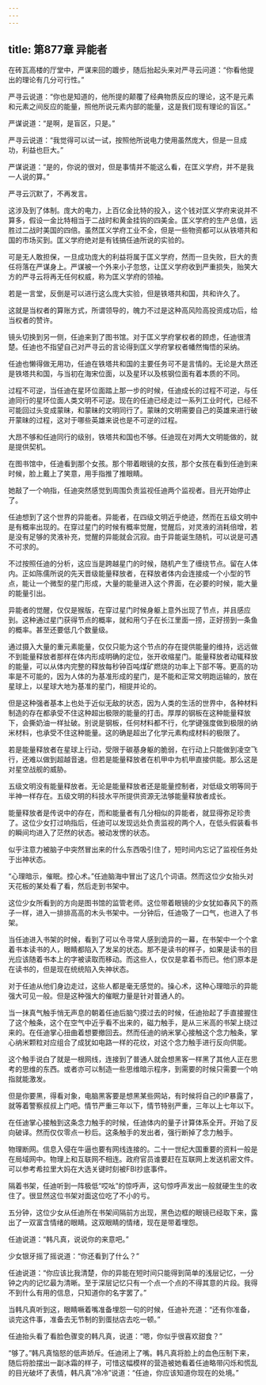 ```yaml
---
---
---
```

title: 第877章 异能者
---



在砖瓦高楼的厅堂中，严谋来回的踱步，随后抬起头来对严寻云问道：“你看他提出的理论有几分可行性。”

严寻云说道：“你也是知道的，他所提的颠覆了经典物质反应的理论，这不是元素和元素之间反应的能量，照他所说元素内部的能量，这是我们现有理论的盲区。”

严谋说道：“是啊，是盲区，只是。”

严寻云说道：“我觉得可以试一试，按照他所说电力使用虽然庞大，但是一旦成功，利益也巨大。”

严谋说道：“是的，你说的很对，但是事情并不能这么看，在匡义学府，并不是我一人说的算。”

严寻云沉默了，不再发言。

这涉及到了体制。庞大的电力，上百亿金比特的投入，这个钱对匡义学府来说并不算多，假设一金比特相当于二战时和黄金挂钩的四美金。匡义学府的生产总值，远胜过二战时美国的四倍。虽然匡义学府工业不全，但是一些物资都可以从铁塔共和国的市场买到。匡义学府绝对是有钱搞任迪所说的实验的。

可是无人敢担保，一旦成功庞大的利益将属于匡义学府，然而一旦失败，巨大的责任将落在严谋身上。严谋被一个外来小子忽悠，让匡义学府收到严重损失，贻笑大方的严寻云将再无任何权威，称为匡义学府的领袖。

若是一言堂，反倒是可以进行这么庞大实验，但是铁塔共和国，共和许久了。

这就是当权者的算账方式，所谓领导的，魄力不过是这种高风险高投资成功后，给当权者的赞许。

镜头切换到另一侧，任迪来到了图书馆。对于匡义学府掌权者的顾虑，任迪很清楚。任迪也不指望自己对严寻云的言论得到匡义学府掌权者幡然悔悟的采纳。

任迪也懒得做无用功，任迪在铁塔共和国的主要任务可不是言情的。无论是大昂还是铁塔共和国，与当初在海宋位面，以及星环以及核钢位面有着本质的不同。

过程不可逆，当任迪在星环位面踏上那一步的时候，任迪成长的过程不可逆，与任迪同行的星环位面人类文明不可逆。现在的任迪已经走过一系列工业时代，已经不可能回过头变成蒙昧，和蒙昧的文明同行了。蒙昧的文明需要自己的英雄来进行破开蒙昧的过程，这对于哪些英雄来说也是不可逆的过程。

大昂不够和任迪同行的级别，铁塔共和国也不够。任迪现在对两大文明能做的，就是提供契机。

在图书馆中，任迪看到那个女孩。那个带着眼镜的女孩，那个女孩在看到任迪到来时候，脸上戴上了笑意，用手指推了推眼睛。

她敲了一个响指，任迪突然感觉到周围负责监视任迪两个监视者。目光开始停止了。

任迪想到了这个世界的异能者。异能者，在四级文明近乎绝迹，然而在五级文明中是有概率出现的。在穿过星门的时候有概率觉醒，觉醒后，对灵液的消耗倍增，若是没有足够的灵液补充，觉醒的异能就会沉寂。由于异能诞生随机，可以说是可遇不可求的。

不过按照任迪的分析，这应当是跨越星门的时候，随机产生了缠绕节点。留在人体内。正如陈儒所说的先天晋级能量释放者，在释放者体内会连接成一个小型的节点，能让一个微型的星门形成，大量的能量进入这个界面，在必要的时候，能大量的能量引出。

异能者的觉醒，仅仅是猴版，在穿过星门时候身躯上意外出现了节点，并且感应到。这种通过星门获得节点的概率，就和用勺子在长江里面一捞，正好捞到一条鱼的概率。甚至还要低几个数量级。

通过摄入大量的重元素能量，仅仅只能为这个节点的存在提供能量的维持，远远做不到能量释放者那样在体内形成明确的定位，张开收缩星门。能量释放者动辄释放的能量，可以从体内完整的释放每秒钟百吨煤矿燃烧的功率上下部不等。更高的功率是不可能的，因为人体的为基准形成的星门，是不能和正常文明跑运输的，放在星球上，以星球大地为基准的星门，相提并论的。

但是这种强者基本上也处于近似无敌的状态，因为人类的生活的世界中，各种材料制造的存在都承受不住这种超出极限的能量的打击。厚厚的钢板在这种能量释放下，会撕奶油一样扯破。别说是钢板，任何材料都不行，化学键强度做到极限的纳米材料，也承受不住这种能量。这的确是超出了化学元素构成材料的极限了。

若是能量释放者在星球上行动，受限于碳基身躯的脆弱，在行动上只能做到凌空飞行，还难以做到超越音速。但若是能量释放者在机甲中为机甲直接供能。那么这是对星空战舰的威胁。

五级文明没有能量释放者。无论是能量释放者还是能量控制者，对低级文明等同于半神一样存在。五级文明的科技水平所提供资源无法够能量释放者成长。

能量释放者是传说中的存在，而和能量者有几分相似的异能者，就显得弥足珍贵了。这位少女打过响指后，任迪可以发现远处负责监视的两个人，在低头假装看书的瞬间均进入了茫然的状态。被动发愣的状态。

似乎注意力被脑子中突然冒出来的什么东西吸引住了，短时间内忘记了监视任务处于出神状态。

“心理暗示，催眠。控心术。”任迪脑海中冒出了这几个词语。然而这位少女抬头对天花板的某处看了看，然后走到书架中。

这位少女所看到的方向是图书馆的监管老师。这位带着眼镜的少女犹如春风下的燕子一样，进入一排排高高的木头书架中。一分钟后，任迪吸了一口气，也进入了书架。

当任迪进入书架的时候，看到了可以令寻常人感到诡异的一幕，在书架中一个个拿着书本读书的人，眼睛都陷入了发呆的状态。那不是读书的样子，如果是读书的目光应该随着书本上的字被读取而移动。而这些人，仅仅是拿着书而已。他们原本是在读书的，但是现在统统陷入失神状态。

对于任迪从他们身边走过，这些人都是毫无感觉的。操心术，这种心理暗示的异能强大可见一般。但是这种强大的催眠力量是针对普通人的。

当一抹真气触手悄无声息的朝着任迪后脑勺摸过去的时候，任迪抬起了手直接握住了这个触条，这个在空气中近乎看不出来的，磁力触手，是从三米高的书架上绕过来的。在任迪掌心扭曲着想要撤回去。然而任迪的纳米掌心接触这个念力触条，掌心纳米颗粒对应组合了成犹如电路一样的花纹，对这个念力触手进行反向供能。

这个触手说白了就是一根网线，连接到了普通人就会想黑客一样黑了其他人正在思考的思维的东西。或者亦可以制造一些思维暗示程序，到需要的时候只需要一个响指就能激发。

但是你要黑，得看对象，电脑黑客要是想黑某些网站，有时候将自己的IP暴露了，就等着警察叔叔上门吧。情节严重三年以下，情节特别严重，三年以上七年以下。

在任迪掌心接触到这条念力触手的时候，任迪体内的量子计算体系全开。开始了反向破译。然而仅仅零点一秒后。这条触手的发出者，强行断掉了念力触手。

物理断网。信息入侵在牛逼也要有网线连接的。二十一世纪大国重要的资料一般是在局域网中。物理上和互联网不相连。政府官员谁要赶在互联网上发送机密文件。可以参考希拉里大妈在大选关键时刻被FBI抄底事件。

隔着书架，任迪听到一阵极低“哎吆”的惊呼声，这句惊呼声发出一般就硬生生的收住了。很显然这位书架对面这位吃了不小的亏。

五分钟，这位少女从任迪所在书架间隔前方出现，黑色边框的眼镜已经取下来，露出了一双富含情绪的眼睛。这双眼睛的情绪，现在是带着埋怨。

任迪说道：“韩凡真，说说你的来意吧。”

少女银牙摇了摇说道：“你还看到了什么？”

任迪说道：“你应该比我清楚，你的异能在短时间只能得到简单的浅层记忆，一分钟之内的记忆最为清晰。至于深层记忆只有一个点一个点的不得其意的片段。我得不到什么有用的信息，只知道你的名字罢了。”

当韩凡真听到这，眼睛噘着嘴准备埋怨一句的时候，任迪补充道：“还有你准备，谈完这件事，准备去无节制的到蛋挞店去吃一顿。”

任迪抬头看了看脸色骤变的韩凡真，说道：“嗯，你似乎很喜欢甜食？”

“够了。”韩凡真恼怒的低声娇斥。任迪闭上了嘴。韩凡真将脸上的血色压制下来，随后将脸摆出一副冰霜的样子，可惜这幅模样的营造被她看着任迪略带闪烁和慌乱的目光破坏了表情，韩凡真“冷冷”说道：“任迪，你应该知道你现在的处境。”